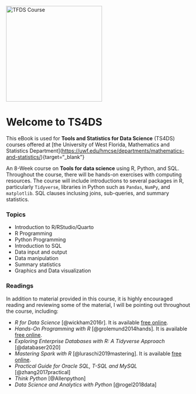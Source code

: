 ![](/logo.png){alt="TFDS Course" fig-alt="Tools and Statistics For Data Science" fig-align="left" width="262"}

# Welcome to TS4DS {.unnumbered}

This eBook is used for **Tools and Statistics for Data Science** (TS4DS) courses offered at \[the University of West Florida, Mathematics and Statistics Department\](<https://uwf.edu/hmcse/departments/mathematics-and-statistics/>){target="\_blank"}

An 8-Week course on **Tools for data science** using R, Python, and SQL. Throughout the course, there will be hands-on exercises with computing resources. The course will include introductions to several packages in R, particularly `Tidyverse`, libraries in Python such as `Pandas`, `NumPy`, and `matplotlib`. SQL clauses inclusing joins, sub-queries, and summary statistics.

### Topics {.unnumbered}

-   Introduction to R/RStudio/Quarto
-   R Programming
-   Python Programming
-   Introduction to SQL
-   Data input and output
-   Data manipulation
-   Summary statistics
-   Graphics and Data visualization

### Readings {.unnumbered}

In addition to material provided in this course, it is highly encouraged reading and reviewing some of the material, I will be pointing out throughout the course, including:

-   *R for Data Science* [@wickham2016r]. It is available [free online](https://r4ds.had.co.nz/){target="_blank"}.
-   *Hands-On Programming with R* [@grolemund2014hands]. It is available [free online](https://rstudio-education.github.io/hopr/){target="_blank"}.
-   *Exploring Enterprise Databases with R: A Tidyverse Approach* [@databaser2020]
-   *Mastering Spark with R* [@luraschi2019mastering]. It is available [free online](https://therinspark.com/index.html){target="_blank"}.
-   *Practical Guide for Oracle SQL, T-SQL and MySQL* [@zhang2017practical]
-   *Think Python* [@Allenpython]
-   *Data Science and Analytics with Python* [@rogel2018data]
